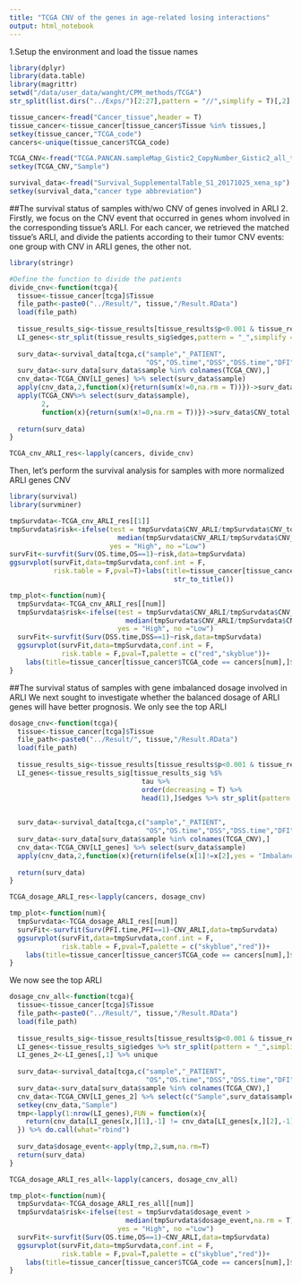 ```yaml
---
title: "TCGA CNV of the genes in age-related losing interactions"
output: html_notebook
---
```


1.Setup the environment and load the tissue names
```r
library(dplyr)
library(data.table)
library(magrittr)
setwd("/data/user_data/wanght/CPM_methods/TCGA")
str_split(list.dirs("../Exps/")[2:27],pattern = "//",simplify = T)[,2] -> tissues

tissue_cancer<-fread("Cancer_tissue",header = T)
tissue_cancer<-tissue_cancer[tissue_cancer$Tissue %in% tissues,]
setkey(tissue_cancer,"TCGA_code")
cancers<-unique(tissue_cancer$TCGA_code)

TCGA_CNV<-fread("TCGA.PANCAN.sampleMap_Gistic2_CopyNumber_Gistic2_all_thresholded.by_genes.gz")
setkey(TCGA_CNV,"Sample")

survival_data<-fread("Survival_SupplementalTable_S1_20171025_xena_sp")
setkey(survival_data,"cancer type abbreviation")


```

##The survival status of samples with/wo CNV of genes involved in ARLI
2. Firstly, we focus on the CNV event that occurred in genes whom involved in the corresponding tissue's ARLI. For each cancer, we retrieved the matched tissue's ARLI, and divide the patients according to their tumor CNV events: one group with CNV in ARLI genes, the other not.
```r
library(stringr)

#Define the function to divide the patients
divide_cnv<-function(tcga){
  tissue<-tissue_cancer[tcga]$Tissue
  file_path<-paste0("../Result/", tissue,"/Result.RData")
  load(file_path)
  
  tissue_results_sig<-tissue_results[tissue_results$p<0.001 & tissue_results$tau>0,]
  LI_genes<-str_split(tissue_results_sig$edges,pattern = "_",simplify = T)[,1] %>% unique
  
  surv_data<-survival_data[tcga,c("sample","_PATIENT",
                                  "OS","OS.time","DSS","DSS.time","DFI","DFI.time","PFI","PFI.time")]
  surv_data<-surv_data[surv_data$sample %in% colnames(TCGA_CNV),]
  cnv_data<-TCGA_CNV[LI_genes] %>% select(surv_data$sample)
  apply(cnv_data,2,function(x){return(sum(x!=0,na.rm = T))})->surv_data$CNV_ARLI
  apply(TCGA_CNV%>% select(surv_data$sample),
        2,
        function(x){return(sum(x!=0,na.rm = T))})->surv_data$CNV_total
  
  return(surv_data)
}

TCGA_cnv_ARLI_res<-lapply(cancers, divide_cnv)
```

Then, let's perform the survival analysis for samples with more normalized ARLI genes CNV
```r
library(survival)
library(survminer)

tmpSurvdata<-TCGA_cnv_ARLI_res[[1]]
tmpSurvdata$risk<-ifelse(test = tmpSurvdata$CNV_ARLI/tmpSurvdata$CNV_total > 
                           median(tmpSurvdata$CNV_ARLI/tmpSurvdata$CNV_total,na.rm = T),
                         yes = "High", no ="Low")
survFit<-survfit(Surv(OS.time,OS==1)~risk,data=tmpSurvdata)
ggsurvplot(survFit,data=tmpSurvdata,conf.int = F,
           risk.table = F,pval=T)+labs(title=tissue_cancer[tissue_cancer$TCGA_code == cancers[1],]$Cancer_description %>%
                                         str_to_title())

tmp_plot<-function(num){
  tmpSurvdata<-TCGA_cnv_ARLI_res[[num]]
  tmpSurvdata$risk<-ifelse(test = tmpSurvdata$CNV_ARLI/tmpSurvdata$CNV_total > 
                             median(tmpSurvdata$CNV_ARLI/tmpSurvdata$CNV_total,na.rm = T),
                           yes = "High", no ="Low")
  survFit<-survfit(Surv(DSS.time,DSS==1)~risk,data=tmpSurvdata)
  ggsurvplot(survFit,data=tmpSurvdata,conf.int = F,
             risk.table = F,pval=T,palette = c("red","skyblue"))+
    labs(title=tissue_cancer[tissue_cancer$TCGA_code == cancers[num],]$Cancer_description %>% str_to_title())
}
```

##The survival status of samples with gene imbalanced dosage involved in ARLI
We next sought to investigate whether the balanced dosage of ARLI genes will have better prognosis. We only see the top ARLI
```r
dosage_cnv<-function(tcga){
  tissue<-tissue_cancer[tcga]$Tissue
  file_path<-paste0("../Result/", tissue,"/Result.RData")
  load(file_path)
  
  tissue_results_sig<-tissue_results[tissue_results$p<0.001 & tissue_results$tau>0,]
  LI_genes<-tissue_results_sig[tissue_results_sig %$% 
                                 tau %>% 
                                 order(decreasing = T) %>% 
                                 head(1),]$edges %>% str_split(pattern = "_",simplify = T) %>% as.vector()

  
  surv_data<-survival_data[tcga,c("sample","_PATIENT",
                                  "OS","OS.time","DSS","DSS.time","DFI","DFI.time","PFI","PFI.time")]
  surv_data<-surv_data[surv_data$sample %in% colnames(TCGA_CNV),]
  cnv_data<-TCGA_CNV[LI_genes] %>% select(surv_data$sample)
  apply(cnv_data,2,function(x){return(ifelse(x[1]!=x[2],yes = "Imbalance",no = "balance"))})->surv_data$CNV_ARLI
  
  return(surv_data)
}

TCGA_dosage_ARLI_res<-lapply(cancers, dosage_cnv)

tmp_plot<-function(num){
  tmpSurvdata<-TCGA_dosage_ARLI_res[[num]]
  survFit<-survfit(Surv(PFI.time,PFI==1)~CNV_ARLI,data=tmpSurvdata)
  ggsurvplot(survFit,data=tmpSurvdata,conf.int = F,
             risk.table = F,pval=T,palette = c("skyblue","red"))+
    labs(title=tissue_cancer[tissue_cancer$TCGA_code == cancers[num],]$Cancer_description %>% str_to_title())
}
```
We now see the top ARLI
```r

dosage_cnv_all<-function(tcga){
  tissue<-tissue_cancer[tcga]$Tissue
  file_path<-paste0("../Result/", tissue,"/Result.RData")
  load(file_path)
  
  tissue_results_sig<-tissue_results[tissue_results$p<0.001 & tissue_results$tau>0,]
  LI_genes<-tissue_results_sig$edges %>% str_split(pattern = "_",simplify = T) 
  LI_genes_2<-LI_genes[,1] %>% unique
  
  surv_data<-survival_data[tcga,c("sample","_PATIENT",
                                  "OS","OS.time","DSS","DSS.time","DFI","DFI.time","PFI","PFI.time")]
  surv_data<-surv_data[surv_data$sample %in% colnames(TCGA_CNV),]
  cnv_data<-TCGA_CNV[LI_genes_2] %>% select(c("Sample",surv_data$sample))
  setkey(cnv_data,"Sample")
  tmp<-lapply(1:nrow(LI_genes),FUN = function(x){
    return(cnv_data[LI_genes[x,][1],-1] != cnv_data[LI_genes[x,][2],-1])
  }) %>% do.call(what="rbind")
  
  surv_data$dosage_event<-apply(tmp,2,sum,na.rm=T)
  return(surv_data)
}

TCGA_dosage_ARLI_res_all<-lapply(cancers, dosage_cnv_all)

tmp_plot<-function(num){
  tmpSurvdata<-TCGA_dosage_ARLI_res_all[[num]]
  tmpSurvdata$risk<-ifelse(test = tmpSurvdata$dosage_event > 
                             median(tmpSurvdata$dosage_event,na.rm = T),
                           yes = "High", no ="Low")
  survFit<-survfit(Surv(OS.time,OS==1)~CNV_ARLI,data=tmpSurvdata)
  ggsurvplot(survFit,data=tmpSurvdata,conf.int = F,
             risk.table = F,pval=T,palette = c("skyblue","red"))+
    labs(title=tissue_cancer[tissue_cancer$TCGA_code == cancers[num],]$Cancer_description %>% str_to_title())
}
```
